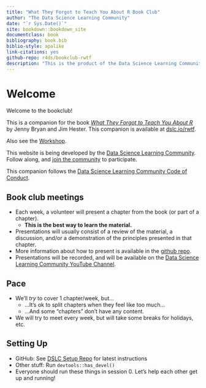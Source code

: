 ```yaml
--- 
title: "What They Forgot to Teach You About R Book Club"
author: "The Data Science Learning Community"
date: "`r Sys.Date()`"
site: bookdown::bookdown_site
documentclass: book
bibliography: book.bib
biblio-style: apalike
link-citations: yes
github-repo: r4ds/bookclub-rwtf
description: "This is the product of the Data Science Learning Community's What They Forgot to Teach You About R Book Club."
---
```


# Welcome {-}

Welcome to the bookclub! 

This is a companion for the book [_What They Forgot to Teach You About R_](https://rstats.wtf/) by Jenny Bryan and Jim Hester.
This companion is available at [dslc.io/rwtf](https://dslc.io/rwtf).

Also see the [Workshop](https://github.com/rstats-wtf/wtf-2022-rsc).

This website is being developed by the [Data Science Learning Community](https://dslc.io). Follow along, and [join the community](https://dslc.io/join) to participate.

This companion follows the [Data Science Learning Community Code of Conduct](https://dslc.io/conduct).

## Book club meetings {-}

- Each week, a volunteer will present a chapter from the book (or part of a chapter).
  - **This is the best way to learn the material.**
- Presentations will usually consist of a review of the material, a discussion, and/or a demonstration of the principles presented in that chapter.
- More information about how to present is available in the [github repo](https://github.com/r4ds/bookclub-rwtf).
- Presentations will be recorded, and will be available on the [Data Science Learning Community YouTube Channel](https://dslc.io/youtube).

## Pace {-}

- We'll _try_ to cover 1 chapter/week, but...
    - ...It's ok to split chapters when they feel like too much...
    - ...And some "chapters" don't have any content.
- We will try to meet every week, but will take some breaks for holidays, etc.


## Setting Up {-}

-   GitHub: See [DSLC Setup Repo](https://github.com/r4ds/bookclub-setup) for latest instructions
-   Other stuff: Run `devtools::has_devel()`
-   Everyone should run these things in session 0. Let's help each other get up and running!
